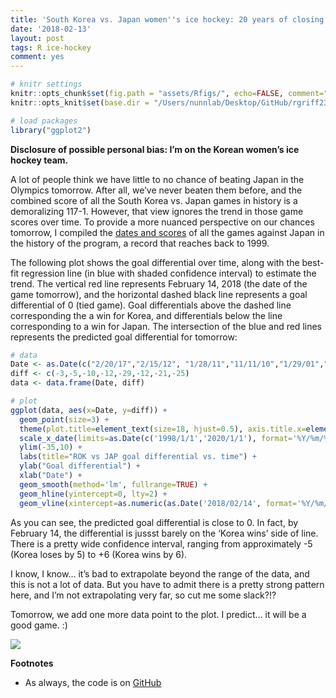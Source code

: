 ```yaml
---
title: 'South Korea vs. Japan women''s ice hockey: 20 years of closing the gap'
date: '2018-02-13'
layout: post
tags: R ice-hockey
comment: yes
---
```


```r
# knitr settings
knitr::opts_chunk$set(fig.path = "assets/Rfigs/", echo=FALSE, comment="> ", fig.align='center')
knitr::opts_knit$set(base.dir = "/Users/nunnlab/Desktop/GitHub/rgriff23.github.io/", base.url = "/")

# load packages 
library("ggplot2")
```

**Disclosure of possible personal bias: I'm on the Korean women's ice hockey team.**

A lot of people think we have little to no chance of beating Japan in the Olympics tomorrow. After all, we've never beaten them before, and the combined score of all the South Korea vs. Japan games in history is a demoralizing 117-1. However, that view ignores the trend in those game scores over time. To provide a more nuanced perspective on our chances tomorrow, I compiled the [dates and scores](https://www.nationalteamsoficehockey.com/wp-content/uploads/2018/01/South-Korea-Women-All-Time-Results.pdf) of all the games against Japan in the history of the program, a record that reaches back to 1999. 

The following plot shows the goal differential over time, along with the best-fit regression line (in blue with shaded confidence interval) to estimate the trend. The vertical red line represents February 14, 2018 (the date of the game tomorrow), and the horizontal dashed black line represents a goal differential of 0 (tied game). Goal differentials above the dashed line corresponding the a win for Korea, and differentials below the line corresponding to a win for Japan. The intersection of the blue and red lines represents the predicted goal differential for tomorrow:

```r
# data
Date <- as.Date(c("2/20/17","2/15/12", "1/28/11","11/11/10","1/29/01","3/28/06","1/30/03","2/4/99"), format="%m/%d/%y")
diff <- c(-3,-5,-10,-12,-29,-12,-21,-25)
data <- data.frame(Date, diff)

# plot
ggplot(data, aes(x=Date, y=diff)) +
  geom_point(size=3) +
  theme(plot.title=element_text(size=18, hjust=0.5), axis.title.x=element_text(size=16), axis.title.y=element_text(size=16), axis.text=element_text(size=14)) +
  scale_x_date(limits=as.Date(c('1998/1/1','2020/1/1'), format='%Y/%m/%d')) +
  ylim(-35,10) +
  labs(title="ROK vs JAP goal differential vs. time") +
  ylab("Goal differential") +
  xlab("Date") +
  geom_smooth(method='lm', fullrange=TRUE) +
  geom_hline(yintercept=0, lty=2) +
  geom_vline(xintercept=as.numeric(as.Date('2018/02/14', format='%Y/%m/%d')), color="red")
```

As you can see, the predicted goal differential is close to 0. In fact, by February 14, the differential is jussst barely on the 'Korea wins' side of line. There is a pretty wide confidence interval, ranging from approximately -5 (Korea loses by 5) to +6 (Korea wins by 6).

I know, I know... it's bad to extrapolate beyond the range of the data, and this is not a lot of data. But you have to admit there is a pretty strong pattern here, and I'm not extrapolating very far, so cut me some slack?!?

Tomorrow, we add one more data point to the plot. I predict... it will be a good game. :)

![](https://i.imgur.com/651EVzt.jpg)

**Footnotes**

* As always, the code is on [GitHub]()